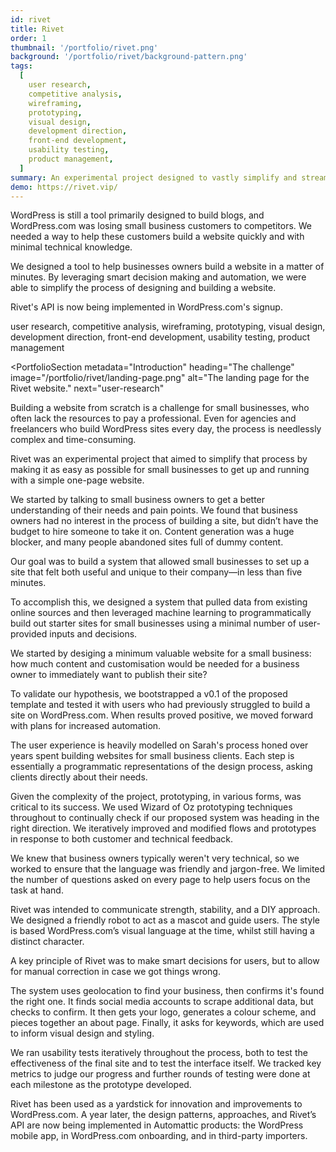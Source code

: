 ```yaml
---
id: rivet
title: Rivet
order: 1
thumbnail: '/portfolio/rivet.png'
background: '/portfolio/rivet/background-pattern.png'
tags:
  [
    user research,
    competitive analysis,
    wireframing,
    prototyping,
    visual design,
    development direction,
    front-end development,
    usability testing,
    product management,
  ]
summary: An experimental project designed to vastly simplify and streamline the WordPress site-building process for small business owners by using technology to automate design decisions.
demo: https://rivet.vip/
---
```



<PortfolioSummary next="the-challenge">
<div>
  <IconHeading problem />

  WordPress is still a tool primarily designed to build blogs, and WordPress.com was losing small business customers to competitors. We needed a way to help these customers build a website quickly and with minimal technical knowledge.
</div>

<div>
  <IconHeading solution />

  We designed a tool to help businesses owners build a website in a matter of minutes. By leveraging smart decision making and automation, we were able to simplify the process of designing and building a website.
</div>

<div>
  <IconHeading result />

  Rivet's API is now being implemented in WordPress.com's signup.
</div>

<div>
  <IconHeading role />

  user research,
  competitive analysis,
  wireframing,
  prototyping,
  visual design,
  development direction,
  front-end development,
  usability testing,
  product management
</div>
</PortfolioSummary>

<ImagePanel
  dark
  alt="A mockup showing screenshots of the design system documentation site on a desktop, tablet, and phone."
  image="/portfolio/rivet/rivet-device-mockup.png"
/>

<PortfolioSection
  metadata="Introduction"
  heading="The challenge"
  image="/portfolio/rivet/landing-page.png"
  alt="The landing page for the Rivet website."
  next="user-research"
>

Building a website from scratch is a challenge for small businesses, who often lack the resources to pay a professional. Even for agencies and freelancers who build WordPress sites every day, the process is needlessly complex and time-consuming.

Rivet was an experimental project that aimed to simplify that process by making it as easy as possible for small businesses to get up and running with a simple one-page website.

</PortfolioSection>
<PortfolioSection
  metadata="Learning about small businesses"
  heading="User research"
  image="/portfolio/rivet/initial-research.png"
  alt="My notes from initial user research sessions."
  next="strategy"
>

We started by talking to small business owners to get a better understanding of their needs and pain points. We found that business owners had no interest in the process of building a site, but didn’t have the budget to hire someone to take it on. Content generation was a huge blocker, and many people abandoned sites full of dummy content.

</PortfolioSection>
<PortfolioSection
  metadata="What exactly are we building?"
  heading="Strategy"
  image="/portfolio/rivet/screen-flow.png"
  alt="Screenshots showing how Rivet builds out sites for users."
  next="ideation"
  >

Our goal was to build a system that allowed small businesses to set up a site that felt both useful and unique to their company—in less than five minutes.

To accomplish this, we designed a system that pulled data from existing online sources and then leveraged machine learning to programmatically build out starter sites for small businesses using a minimal number of user-provided inputs and decisions.

</PortfolioSection>
<PortfolioSection
  metadata="Let's start from the ending"
  heading="Ideation"
  image="/portfolio/rivet/site-samples.png"
  alt="Sample single-page website designs for small businesses."
  next="sketching-wireframing"
  >

We started by desiging a minimum valuable website for a small business: how much content and customisation would be needed for a business owner to immediately want to publish their site?

To validate our hypothesis, we bootstrapped a v0.1 of the proposed template and tested it with users who had previously struggled to build a site on WordPress.com. When results proved positive, we moved forward with plans for increased automation.

</PortfolioSection>
<PortfolioSection
  metadata="Putting pen to paper"
  heading="Sketching & wireframing"
  image="/portfolio/rivet/sketches-wires.png"
  alt="Initial sketches & wireframes."
  next="prototyping"
  >

The user experience is heavily modelled on Sarah's process honed over years spent building websites for small business clients. Each step is essentially a programmatic representations of the design process, asking clients directly about their needs.

</PortfolioSection>
<PortfolioSection
  metadata="We're off to see the wizard (of Oz)"
  heading="Prototyping"
  image="/portfolio/rivet/prototype.png"
  alt="Screenshots from a prototype."
  next="copyediting"
  >

Given the complexity of the project, prototyping, in various forms, was critical to its success. We used Wizard of Oz prototyping techniques throughout to continually check if our proposed system was heading in the right direction. We iteratively improved and modified flows and prototypes in response to both customer and technical feedback.

</PortfolioSection>
<PortfolioSection
  metadata="Language is integral to design"
  heading="Copyediting"
  image="/portfolio/rivet/copyedits.png"
  alt="Screenshots of Github issues discussing copy improvements."
  next="visual-design"
  >

We knew that business owners typically weren't very technical, so we worked to ensure that the language was friendly and jargon-free. We limited the number of questions asked on every page to help users focus on the task at hand.

</PortfolioSection>
<PortfolioSection
  metadata="Drawing a lot of different robots"
  heading="Visual design"
  image="/portfolio/rivet/visual-design.png"
  alt="Sketches and illustrations of a robot mascot."
  next="designing-intelligence"
  >

Rivet was intended to communicate strength, stability, and a DIY approach. We  designed a friendly robot to act as a mascot and guide users. The style is based WordPress.com’s visual language at the time, whilst still having a distinct character.

</PortfolioSection>
<PortfolioSection
  metadata="Making smart design decisions"
  heading="Designing intelligence"
  image="/portfolio/rivet/intelligence.png"
  alt="Screenshots of Rivet making smart default choices, but allowing for user correction."
  next="usability-testing"
  >

A key principle of Rivet was to make smart decisions for users, but to allow for manual correction in case we got things wrong.

The system uses geolocation to find your business, then confirms it's found the right one. It finds social media accounts to scrape additional data, but checks to confirm. It then gets your logo, generates a colour scheme, and pieces together an about page. Finally, it asks for keywords, which are used to inform visual design and styling.

</PortfolioSection>
<PortfolioSection
  metadata="Testing with real users"
  heading="Usability testing"
  image="/portfolio/rivet/usability-testing.png"
  alt="Write-ups from usability testing, showing quantitative data."
  next="outcomes"
  >

We ran usability tests iteratively throughout the process, both to test the effectiveness of the final site and to test the interface itself. We tracked key metrics to judge our progress and further rounds of testing were done at each milestone as the prototype developed.

</PortfolioSection>
<PortfolioSection
  metadata="What did we accomplish?"
  heading="Outcomes"
  image="/portfolio/rivet/rivet-bot.png"
  alt="A robot waving."
  >

Rivet has been used as a yardstick for innovation and improvements to WordPress.com. A year later, the design patterns, approaches, and Rivet’s API are now being implemented in Automattic products: the WordPress mobile app, in WordPress.com onboarding, and in third-party importers.

</PortfolioSection>
